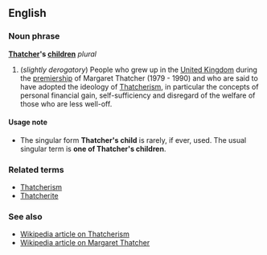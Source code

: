 ==English==
===Noun phrase===
'''[[Thatcher]]'s [[children]]''' ''plural''

#(''slightly derogatory'') People who grew up in the [[United Kingdom]] during the [[premiership]] of Margaret Thatcher (1979 - 1990) and who are said to have adopted the ideology of [[Thatcherism]], in particular the concepts of personal financial gain, self-sufficiency and disregard of the welfare of those who are less well-off.

====Usage note====
*The singular form '''Thatcher's child''' is rarely, if ever, used.  The usual singular term is '''one of Thatcher's children'''.

===Related terms===
*[[Thatcherism]]
*[[Thatcherite]]

===See also===
*[[w:Thatcherism|Wikipedia article on Thatcherism]]
*[[w:Thatcher|Wikipedia article on Margaret Thatcher]]
